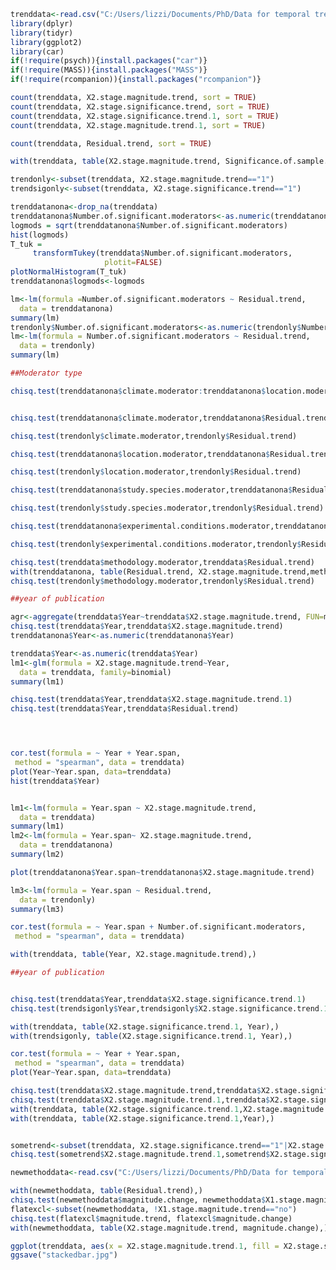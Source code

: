 
```{r}
trenddata<-read.csv("C:/Users/lizzi/Documents/PhD/Data for temporal trends/temporal trend dataset with new method.csv", stringsAsFactors = TRUE)
library(dplyr)
library(tidyr)
library(ggplot2)
library(car)
if(!require(psych)){install.packages("car")}
if(!require(MASS)){install.packages("MASS")}
if(!require(rcompanion)){install.packages("rcompanion")}

```
```{r}

count(trenddata, X2.stage.magnitude.trend, sort = TRUE)
count(trenddata, X2.stage.significance.trend, sort = TRUE)
count(trenddata, X2.stage.significance.trend.1, sort = TRUE)
count(trenddata, X2.stage.magnitude.trend.1, sort = TRUE)

count(trenddata, Residual.trend, sort = TRUE)

with(trenddata, table(X2.stage.magnitude.trend, Significance.of.sample.size),)

trendonly<-subset(trenddata, X2.stage.magnitude.trend=="1")
trendsigonly<-subset(trenddata, X2.stage.significance.trend=="1")


```


```{r}
trenddatanona<-drop_na(trenddata)
trenddatanona$Number.of.significant.moderators<-as.numeric(trenddatanona$Number.of.significant.moderators)
logmods = sqrt(trenddatanona$Number.of.significant.moderators)
hist(logmods)
T_tuk =
     transformTukey(trenddata$Number.of.significant.moderators,
                     plotit=FALSE)
plotNormalHistogram(T_tuk)
trenddatanona$logmods<-logmods

lm<-lm(formula =Number.of.significant.moderators ~ Residual.trend, 
  data = trenddatanona)
summary(lm)
trendonly$Number.of.significant.moderators<-as.numeric(trendonly$Number.of.significant.moderators)
lm<-lm(formula = Number.of.significant.moderators ~ Residual.trend, 
  data = trendonly)
summary(lm)
```
```{r}
##Moderator type

chisq.test(trenddatanona$climate.moderator:trenddatanona$location.moderator, trenddatanona$Residual.trend)


chisq.test(trenddatanona$climate.moderator,trenddatanona$Residual.trend)

chisq.test(trendonly$climate.moderator,trendonly$Residual.trend)

chisq.test(trenddatanona$location.moderator,trenddatanona$Residual.trend)

chisq.test(trendonly$location.moderator,trendonly$Residual.trend)

chisq.test(trenddatanona$study.species.moderator,trenddatanona$Residual.trend)

chisq.test(trendonly$study.species.moderator,trendonly$Residual.trend)

chisq.test(trenddatanona$experimental.conditions.moderator,trenddatanona$Residual.trend)

chisq.test(trendonly$experimental.conditions.moderator,trendonly$Residual.trend)

chisq.test(trenddata$methodology.moderator,trenddata$Residual.trend)
with(trenddatanona, table(Residual.trend, X2.stage.magnitude.trend,methodology.moderator),)
chisq.test(trendonly$methodology.moderator,trendonly$Residual.trend)

##year of publication

agr<-aggregate(trenddata$Year~trenddata$X2.stage.magnitude.trend, FUN=mean)
chisq.test(trenddata$Year,trenddata$X2.stage.magnitude.trend)
trenddatanona$Year<-as.numeric(trenddatanona$Year)

trenddata$Year<-as.numeric(trenddata$Year)
lm1<-glm(formula = X2.stage.magnitude.trend~Year, 
  data = trenddata, family=binomial)
summary(lm1)

chisq.test(trenddata$Year,trenddata$X2.stage.magnitude.trend.1)
chisq.test(trenddata$Year,trenddata$Residual.trend)




cor.test(formula = ~ Year + Year.span, 
 method = "spearman", data = trenddata)
plot(Year~Year.span, data=trenddata)
hist(trenddata$Year)


lm1<-lm(formula = Year.span ~ X2.stage.magnitude.trend, 
  data = trenddata)
summary(lm1)
lm2<-lm(formula = Year.span~ X2.stage.magnitude.trend, 
  data = trenddatanona)
summary(lm2)

plot(trenddatanona$Year.span~trenddatanona$X2.stage.magnitude.trend)

lm3<-lm(formula = Year.span ~ Residual.trend, 
  data = trendonly)
summary(lm3)

cor.test(formula = ~ Year.span + Number.of.significant.moderators, 
 method = "spearman", data = trenddata)

with(trenddata, table(Year, X2.stage.magnitude.trend),)
```


```{r}

##year of publication


chisq.test(trenddata$Year,trenddata$X2.stage.significance.trend.1)
chisq.test(trendsigonly$Year,trendsigonly$X2.stage.significance.trend.1)

with(trenddata, table(X2.stage.significance.trend.1, Year),)
with(trendsigonly, table(X2.stage.significance.trend.1, Year),)
```
```{r}

cor.test(formula = ~ Year + Year.span, 
 method = "spearman", data = trenddata)
plot(Year~Year.span, data=trenddata)
```
```{r}
chisq.test(trenddata$X2.stage.magnitude.trend,trenddata$X2.stage.significance.trend)
chisq.test(trenddata$X2.stage.magnitude.trend.1,trenddata$X2.stage.significance.trend.1)
with(trenddata, table(X2.stage.significance.trend.1,X2.stage.magnitude.trend.1 ),)
with(trenddata, table(X2.stage.significance.trend.1,Year),)


sometrend<-subset(trenddata, X2.stage.significance.trend=="1"|X2.stage.magnitude.trend=="1")
chisq.test(sometrend$X2.stage.magnitude.trend.1,sometrend$X2.stage.significance.trend.1)
```
```{r}
newmethoddata<-read.csv("C:/Users/lizzi/Documents/PhD/Data for temporal trends/temporal trend dataset with new method.csv", stringsAsFactors = TRUE)

with(newmethoddata, table(Residual.trend),)
chisq.test(newmethoddata$magnitude.change, newmethoddata$X1.stage.magnitude.trend)
flatexcl<-subset(newmethoddata, !X1.stage.magnitude.trend=="no")
chisq.test(flatexcl$magnitude.trend, flatexcl$magnitude.change)
with(newmethoddata, table(X2.stage.magnitude.trend, magnitude.change),)

```
```{r}
ggplot(trenddata, aes(x = X2.stage.magnitude.trend.1, fill = X2.stage.significance.trend.1)) + geom_bar()+theme(axis.text = element_text(size = 16),axis.title = element_text(size=16), legend.text = element_text(size = 14),legend.title = element_text(size=16))+xlab("Effect magnitude trend")+guides(fill = guide_legend(title = "Effect significance trend"))+scale_fill_brewer(palette = "Spectral")
ggsave("stackedbar.jpg")
```

